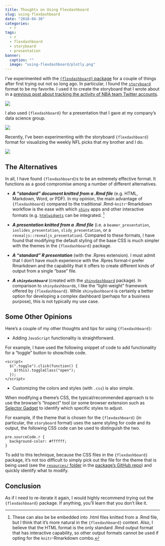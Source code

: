 ```yaml
---
title: Thoughts on Using Flexdashboard
slug: using-flexdashboard
date: "2018-04-30"
categories:
  - r
tags:
  - r
  - flexdashboard
  - storyboard
  - presentation
banner:
  caption: ""
  image: "using-flexdashboard/plotly.png"
---
```


I've experimented with the [`{flexdashboard}` package](https://rmarkdown.rstudio.com/flexdashboard/)
for a couple of things after first trying out not so long ago.
In particular, I found the 
[`storyboard`](https://rmarkdown.rstudio.com/flexdashboard/using.html#storyboards) format to be my favorite.
I used it to create the storyboard that I wrote about in a
[previous post about tracking the activity of NBA team Twitter accounts](/post/2018-03-11-nba-tweets-tms-flexdashboard/nba-tms).

![](/img/nba-tweets-tms-flexdashboard/viz_unigram_cnts_facet.png)

I also used `{flexdashboard}` for a presentation that I gave at my company's
data science group.

![](/img/presentations-2018-03-14.png)

Recently, I've been experimenting with the storyboard `{flexdashboard}` format
for visualizing the weekly NFL picks that my brother and I do.

![](/img/using-flexdashboard/nfl-picks.png)

## The Alternatives

In all, I have found `{flexdashboard}`s to be an extremely effective format.
It functions as a good compromise among a number of different alternatives.

+ ___A "standard" document  knitted from a .Rmd file___
(e.g. HTML, Markdown, Word, or PDF).
In my opinion, the main advantage of `{flexdashboard}` compared to the traditional
.Rmd-`knitr`-Rmarkdown workflow is the ease with which
[`shiny`](https://shiny.rstudio.com/) apps and other interactive 
formats (e.g. [`htmlwidgets`](https://www.htmlwidgets.org/) can be integrated. [^apps]

+ ___A presentation knitted from a .Rmd file___
(i.e. a `beamer_presentation`, `ioslides_presentation`, `slidy_presentation`, or a `revealjs::revealjs_presentation`).
Compared to these formats, I have found that
modifying the default styling of the base CSS is much simpler with the
themes in the `{flexdashboard}` package. 

+ ___A "standard" R presentation___ (with the .Rpres extension).
I must admit that I don't have
much experience with the .Rpres format--I prefer Rmarkdown and the capability that it offers
to create different kinds of output from a single "base" file.

+ ___A `shinydashboard`___ (created with the [`shinydashboard`](https://rstudio.github.io/shinydashboard/) package).
In comparison to `shinydashboard`s, I like the "light-weight" framework
offered by `{flexdashboard}`. While `shinydashboard` is certainly a better option
for developing a complex dashboard (perhaps for a business purpose), 
this is not typically my use case.

[^apps]:
These can also be
be embedded into .html files knitted from a .Rmd file, but I think that it's more natural in the 
`{flexdashboard}` context. Also, I believe that the HTML format is the only standard .Rmd output
format that has interactive capability, so other output formats cannot be used
if opting for the `knitr`-Rmarkdown combo.

## Some Other Opinions

Here's a couple of my other thoughts and tips for using `{flexdashboard}`:

+ Adding `JavaScript` functionality is straightforward.

For example, I have used the following snippet of code to add functionality for a "toggle"
button to show/hide code.
```
<script>
  $(".toggle").click(function() {
    $(this).toggleClass("open");
  });
</script>
```

+ Customizing the colors and styles (with `.css`) is also simple.

When modifying a theme's CSS, the typical/recommended approach is to use the browser's
"Inspect" tool (or some browser extension such as [Selector Gadget](selectorgadget.com/)
to identify which specific styles to adjust.

For example, if the theme that is chosen for the `{flexdashboard}` (in particular,
the `storyboard` format) uses the same styling for code and its output, the
following CSS code can be used to distinguish the two.

```
pre.sourceCode.r {
  background-color: #ffffff;
}
```

To add to this technique,
because the CSS files in the `{flexdashboard}` package, it's not too difficult
to simply pick out the file for the theme that is being used
(see the [`resources/` folder](https://github.com/rstudio/flexdashboard/blob/master/inst/rmarkdown/templates/flex_dashboard/resources/)
in the [package's GitHub repo](https://github.com/rstudio/flexdashboard))
and quickly identify what to modify.

## Conclusion

As if I need to re-iterate it again, I would highly recommend trying out the
`{flexdashboard}` package. If anything, you'll learn that you don't like it.



